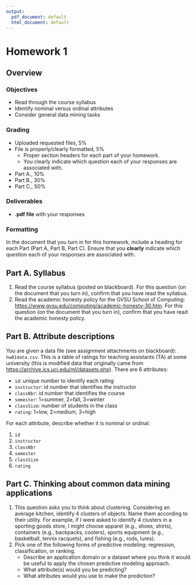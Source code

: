 ```yaml
---
output:
  pdf_document: default
  html_document: default
---
```


# Homework 1

## Overview

### Objectives

- Read through the course syllabus
- Identify nominal versus ordinal attributes
- Consider general data mining tasks

### Grading

- Uploaded requested files, 5%
- File is properly/clearly formatted, 5%
   - Proper section headers for each part of your homework.
   - You clearly indicate which question each of your responses are associated with.
- Part A., 10%
- Part B., 30%
- Part C., 50%

### Deliverables

- **.pdf file** with your responses

### Formatting

In the document that you turn in for this homework, include a heading for each Part (Part A, Part B, Part C).
Ensure that you **clearly** indicate which question each of your responses are associated with.

## Part A. Syllabus

1. Read the course syllabus (posted on blackboard).
   For this question (on the document that you turn in), confirm that you have read the syllabus.
2. Read the academic honesty policy for the GVSU School of Computing: <https://www.gvsu.edu/computing/academic-honesty-30.htm>.
   For this question (on the document that you turn in), confirm that you have read the academic honesty policy.

## Part B. Attribute descriptions

You are given a data file (see assignment attachments on blackboard): `hw01data.csv`.
This is a table of ratings for teaching assistants (TA) at some university (this is modified data that originally came from <https://archive.ics.uci.edu/ml/datasets.php>).
There are 6 attributes:

- `id`: unique number to identify each rating
- `instructor`: id number that identifies the instructor
- `classNbr`: id number that identifies the course
- `semester`: 1=summer, 2=fall, 3=winter
- `classSize`: number of students in the class
- `rating`: 1=low, 2=medium, 3=high

For each attribute, describe whether it is nominal or ordinal.

1. `id`
2. `instructor`
3. `classNbr`
4. `semester`
5. `classSize`
6. `rating`

## Part C. Thinking about common data mining applications

1. This question asks you to think about clustering.
   Considering an average kitchen, identify 4 clusters of objects.
   Name them according to their utility.
   For example, if I were asked to identify 4 clusters in a sporting goods store, I might choose
   apparel (e.g., shoes, shirts), containers (e.g., backpacks, coolers), sports equipment (e.g., basketball, tennis racquets), and fishing (e.g., rods, lures).
2. Pick one of the following forms of predictive modeling: regression, classification, or ranking.
   - Describe an application domain or a dataset where you think it would be useful to apply the chosen predictive modeling approach.
   - What attribute(s) would you be predicting?
   - What attributes would you use to make the prediction?
